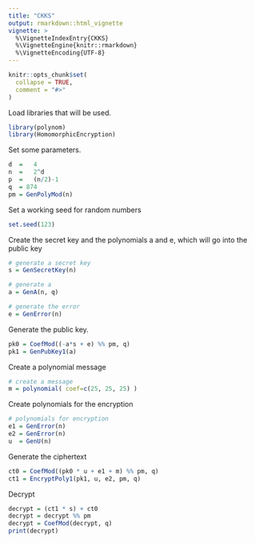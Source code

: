 ```yaml
---
title: "CKKS"
output: rmarkdown::html_vignette
vignette: >
  %\VignetteIndexEntry{CKKS}
  %\VignetteEngine{knitr::rmarkdown}
  %\VignetteEncoding{UTF-8}
---
```


```r
knitr::opts_chunk$set(
  collapse = TRUE,
  comment = "#>"
)
```

Load libraries that will be used.
```r
library(polynom)
library(HomomorphicEncryption)
```

Set some parameters.
```r
d  =   4
n  =   2^d
p  =   (n/2)-1
q  = 874
pm = GenPolyMod(n)
```

Set a working seed for random numbers
```r
set.seed(123)
```

Create the secret key and the polynomials a and e, which will go into the public key
```r
# generate a secret key
s = GenSecretKey(n)

# generate a
a = GenA(n, q)

# generate the error
e = GenError(n)
```

Generate the public key.
```r
pk0 = CoefMod((-a*s + e) %% pm, q)
pk1 = GenPubKey1(a)
```

Create a polynomial message
```r
# create a message
m = polynomial( coef=c(25, 25, 25) )
```

Create polynomials for the encryption
```r
# polynomials for encryption
e1 = GenError(n)
e2 = GenError(n)
u  = GenU(n)
```

Generate the ciphertext
```r
ct0 = CoefMod((pk0 * u + e1 + m) %% pm, q)
ct1 = EncryptPoly1(pk1, u, e2, pm, q)
```

Decrypt
```r
decrypt = (ct1 * s) + ct0
decrypt = decrypt %% pm
decrypt = CoefMod(decrypt, q)
print(decrypt)
```
